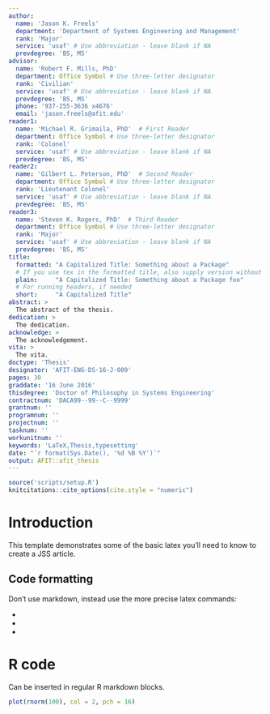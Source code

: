 ```yaml
---
author:
  name: 'Jason K. Freels'
  department: 'Department of Systems Engineering and Management'
  rank: 'Major'
  service: 'usaf' # Use abbreviation - leave blank if NA
  prevdegree: 'BS, MS'
advisor:
  name: 'Robert F. Mills, PhD'
  department: Office Symbol # Use three-letter designator
  rank: 'Civilian'
  service: 'usaf' # Use abbreviation - leave blank if NA
  prevdegree: 'BS, MS'
  phone: '937-255-3636 x4676'
  email: 'jason.freels@afit.edu'
reader1:
  name: 'Michael R. Grimaila, PhD'  # First Reader
  department: Office Symbol # Use three-letter designator
  rank: 'Colonel'
  service: 'usaf' # Use abbreviation - leave blank if NA
  prevdegree: 'BS, MS'
reader2:
  name: 'Gilbert L. Peterson, PhD'  # Second Reader
  department: Office Symbol # Use three-letter designator
  rank: 'Lieutenant Colonel'
  service: 'usaf' # Use abbreviation - leave blank if NA
  prevdegree: 'BS, MS'
reader3:
  name: 'Steven K. Rogers, PhD'  # Third Reader
  department: Office Symbol # Use three-letter designator
  rank: 'Major'
  service: 'usaf' # Use abbreviation - leave blank if NA
  prevdegree: 'BS, MS'
title:
  formatted: "A Capitalized Title: Something about a Package"
  # If you use tex in the formatted title, also supply version without
  plain:     "A Capitalized Title: Something about a Package foo"
  # For running headers, if needed
  short:     "A Capitalized Title"
abstract: >
  The abstract of the thesis.
dedication: >
  The dedication.
acknowledge: >
  The acknowledgement.
vita: >
  The vita.
doctype: 'Thesis'
designator: 'AFIT-ENG-DS-16-J-009'
pages: 30
graddate: '16 June 2016'
thisdegree: 'Doctor of Philosophy in Systems Engineering'
contractnum: 'DACA99--99--C--9999'
grantnum: ''
programnum: ''
projectnum: ''
tasknum: ''
workunitnum: ''
keywords: 'LaTeX,Thesis,typesetting'
date: "`r format(Sys.Date(), '%d %B %Y')`"
output: AFIT::afit_thesis
---
```


```r
source('scripts/setup.R')
knitcitations::cite_options(cite.style = "numeric")
```

# Introduction

This template demonstrates some of the basic latex you'll need to know to create a JSS article.

## Code formatting

Don't use markdown, instead use the more precise latex commands:

* \proglang{Java}
* \pkg{plyr}
* \code{print("abc")}

# R code

Can be inserted in regular R markdown blocks.

```r
plot(rnorm(100), col = 2, pch = 16)
```
